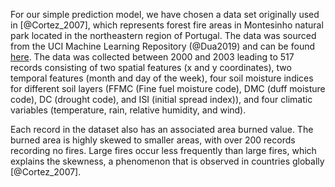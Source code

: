 For our simple prediction model, we have chosen a data set originally used in [@Cortez_2007], which represents forest fire areas in Montesinho natural park located in the northeastern region of Portugal. The data was sourced from the UCI Machine Learning Repository (@Dua2019) and can be found [here](https://archive.ics.uci.edu/ml/datasets/forest+fires). The data was collected between 2000 and 2003 leading to 517 records consisting of two spatial features (x and y coordinates), two temporal features (month and day of the week), four soil moisture indices for different soil layers (FFMC (Fine fuel moisture code), DMC (duff moisture code), DC (drought code), and ISI (initial spread index)), and four climatic variables (temperature, rain, relative humidity, and wind).

Each record in the dataset also has an associated area burned value. The burned area is highly skewed to smaller areas, with over 200 records recording no fires. Large fires occur less frequently than large fires, which explains the skewness, a phenomenon that is observed in countries globally [@Cortez_2007].
